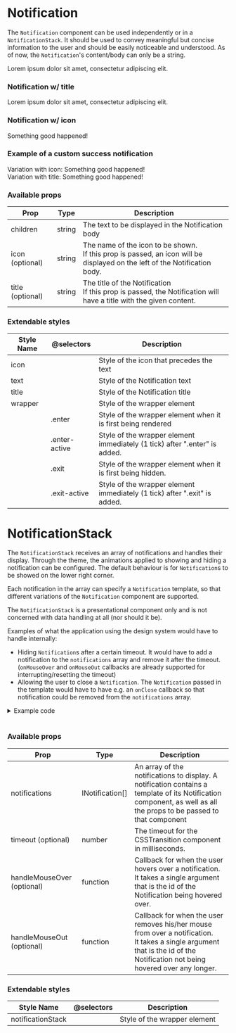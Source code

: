 
<Meta title="Components| Notification" />

# Notification

The `Notification` component can be used independently or in a `NotificationStack`. It should be used to convey meaningful but concise information to the user and should be easily noticeable and understood.
As of now, the `Notification`'s content/body can only be a string.

<Preview>
  <Story name="Notification">
    <Notification>Lorem ipsum dolor sit amet, consectetur adipiscing elit.</Notification>
  </Story>
</Preview>

### Notification w/ title

<Preview>
  <Story name="Notification with title">
    <Notification title="Title">
      Lorem ipsum dolor sit amet, consectetur adipiscing elit.
    </Notification>
  </Story>
</Preview>

### Notification w/ icon

<Preview>
  <Story name="Notification with icon">
    <Notification icon="check">Something good happened!</Notification>
  </Story>
</Preview>

### Example of a custom success notification

<Preview>
  <Story name="Custom notification example">
    <div style={{ display: "flex ", flexDirection: "column" }}>
      Variation with icon:
      <SuccessNotification icon="check">Something good happened!</SuccessNotification>
      <br />
      Variation with title:
      <SuccessNotification title="Success!">Something good happened!</SuccessNotification>
    </div>
  </Story>
</Preview>

### Available props

<table width="100%">
  <thead>
    <tr>
      <th>Prop</th>
      <th>Type</th>
      <th>Description</th>
    </tr>
  </thead>
  <tbody>
    <tr>
      <td>children</td>
      <td>string</td>
      <td>The text to be displayed in the Notification body</td>
    </tr>
    <tr>
      <td>icon (optional)</td>
      <td>string</td>
      <td>
        The name of the icon to be shown.
        <br />
        If this prop is passed, an icon will be displayed on the left of the Notification body.
      </td>
    </tr>
    <tr>
      <td>title (optional)</td>
      <td>string</td>
      <td>
        The title of the Notification
        <br />
        If this prop is passed, the Notification will have a title with the given content.
      </td>
    </tr>
  </tbody>
</table>

### Extendable styles

<table width="100%">
  <thead>
    <tr>
      <th>Style Name</th>
      <th>@selectors</th>
      <th>Description</th>
    </tr>
  </thead>
  <tbody>
    <tr>
      <td>icon</td>
      <td></td>
      <td>Style of the icon that precedes the text</td>
    </tr>
    <tr>
      <td>text</td>
      <td></td>
      <td>Style of the Notification text</td>
    </tr>
    <tr>
      <td>title</td>
      <td></td>
      <td>Style of the Notification title</td>
    </tr>
    <tr>
      <td>wrapper</td>
      <td></td>
      <td>Style of the wrapper element</td>
    </tr>
    <tr>
      <td></td>
      <td>.enter</td>
      <td>Style of the wrapper element when it is first being rendered</td>
    </tr>
    <tr>
      <td></td>
      <td>.enter-active</td>
      <td>Style of the wrapper element immediately (1 tick) after ".enter" is added.</td>
    </tr>
    <tr>
      <td></td>
      <td>.exit</td>
      <td>Style of the wrapper element when it is first being hidden.</td>
    </tr>
    <tr>
      <td></td>
      <td>.exit-active</td>
      <td>Style of the wrapper element immediately (1 tick) after ".exit" is added.</td>
    </tr>
  </tbody>
</table>

# NotificationStack

The `NotificationStack` receives an array of notifications and handles their display. Through the theme, the animations applied to showing and hiding a notification can be configured.
The default behaviour is for `Notification`s to be showed on the lower right corner.

Each notification in the array can specify a `Notification` template, so that different variations of the `Notification` component are supported.

The `NotificationStack` is a presentational component only and is not concerned with data handling at all (nor should it be).

Examples of what the application using the design system would have to handle internally:

- Hiding `Notification`s after a certain timeout. It would have to add a notification to the `notifications` array and remove it after the timeout.
  (`onMouseOver` and `onMouseOut` callbacks are already supported for interrupting/resetting the timeout)
- Allowing the user to close a `Notification`. The `Notification` passed in the template would have to have e.g. an `onClose` callback so that notification could be removed from the `notifications` array.

<Story name="NotificationStack">
  <NotificationStackExample style={{ marginBottom: "16px" }} />
</Story>

<details>
  <summary>Example code</summary>

```javascript
export const NotificationStackExample: React.FC<{}> = () => {
  const [notifications, setNotifications] = useState < any > [];
  const notification1 = {
    children: "Notificaiton",
    template: SuccessNotification
  };
  const notification2 = {
    children: "Icon notificaiton",
    icon: "check",
    template: SuccessNotification
  };
  const notification3 = {
    children: "Title notificaiton",
    title: "Big Title",
    template: SuccessNotification
  };
  const notificationList = [notification1, notification2, notification3];

  const addNotification = () => {
    if (notifications.length < 5) {
      const rand = getRandomNumber(0, 3);

      setNotifications([...notifications, notificationList[rand]]);
    }
  };

  const removeNotification = () => {
    if (notifications.length > 0) {
      const rand = getRandomNumber(0, notifications.length);
      const newNotifications = [...notifications];

      newNotifications.splice(rand, 1);

      setNotifications(newNotifications);
    }
  };

  const handleMouseOver = (id: string) => {
    console.log("OVER: ", id);
  };

  const handleMouseOut = (id: string) => {
    console.log("OUT: ", id);
  };

  return (
    <>
      <div style={{ display: "flex" }}>
        <BaseButton
          style={{ marginRight: "8px" }}
          disabled={notifications.length === 5}
          onClick={addNotification}
        >
          Add Notification
        </BaseButton>
        <BaseButton disabled={notifications.length === 0} onClick={removeNotification}>
          Remove Notification
        </BaseButton>
      </div>
      <NotificationStack
        notifications={notifications}
        handleMouseOut={handleMouseOut}
        handleMouseOver={handleMouseOver}
      />
    </>
  );
};
```

</details>

<br />

### Available props

<table width="100%">
  <thead>
    <tr>
      <th>Prop</th>
      <th>Type</th>
      <th>Description</th>
    </tr>
  </thead>
  <tbody>
    <tr>
      <td>notifications</td>
      <td>INotification[]</td>
      <td>
        An array of the notifications to display. A notification contains a template of its
        Notification component, as well as all the props to be passed to that component
      </td>
    </tr>
    <tr>
      <td>timeout (optional)</td>
      <td>number</td>
      <td>The timeout for the CSSTransition component in milliseconds.</td>
    </tr>
    <tr>
      <td>handleMouseOver (optional)</td>
      <td>function</td>
      <td>
        Callback for when the user hovers over a notification.
        <br />
        It takes a single argument that is the id of the Notification being hovered over.
      </td>
    </tr>
    <tr>
      <td>handleMouseOut (optional)</td>
      <td>function</td>
      <td>
        Callback for when the user removes his/her mouse from over a notification.
        <br />
        It takes a single argument that is the id of the Notification not being hovered over any
        longer.
      </td>
    </tr>
  </tbody>
</table>

### Extendable styles

<table width="100%">
  <thead>
    <tr>
      <th>Style Name</th>
      <th>@selectors</th>
      <th>Description</th>
    </tr>
  </thead>
  <tbody>
    <tr>
      <td>notificationStack</td>
      <td></td>
      <td>Style of the wrapper element</td>
    </tr>
  </tbody>
</table>
